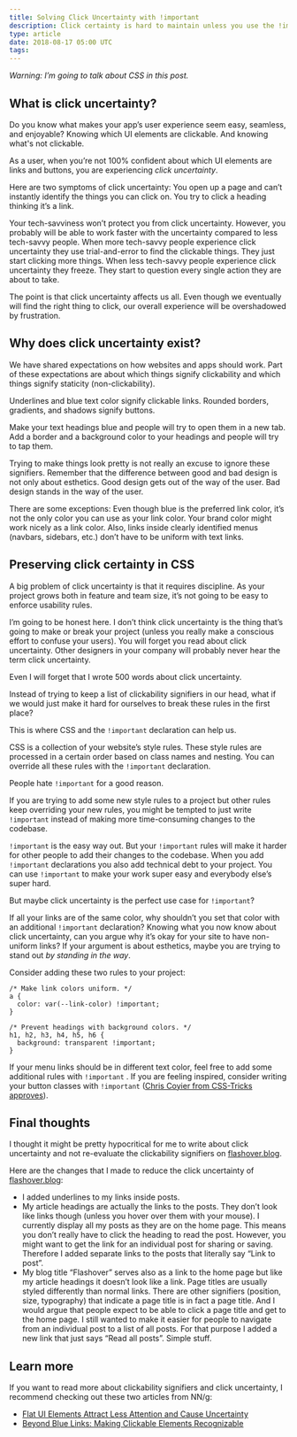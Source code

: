 ```yaml
---
title: Solving Click Uncertainty with !important
description: Click certainty is hard to maintain unless you use the !important declaration
type: article
date: 2018-08-17 05:00 UTC
tags:
---
```


_Warning: I’m going to talk about CSS in this post._

## What is click uncertainty?

Do you know what makes your app’s user experience seem easy, seamless, and enjoyable? Knowing which UI elements are clickable. And knowing what's not clickable.

As a user, when you’re not 100% confident about which UI elements are links and buttons, you are experiencing _click uncertainty_.

Here are two symptoms of click uncertainty: You open up a page and can’t instantly identify the things you can click on. You try to click a heading thinking it’s a link.

Your tech-savviness won’t protect you from click uncertainty. However, you probably will be able to work faster with the uncertainty compared to less tech-savvy people. When more tech-savvy people experience click uncertainty they use trial-and-error to find the clickable things. They just start clicking more things. When less tech-savvy people experience click uncertainty they freeze. They start to question every single action they are about to take.

The point is that click uncertainty affects us all. Even though we eventually will find the right thing to click, our overall experience will be overshadowed by frustration.

## Why does click uncertainty exist?

We have shared expectations on how websites and apps should work. Part of these expectations are about which things signify clickability and which things signify staticity (non-clickability).

Underlines and blue text color signify clickable links. Rounded borders, gradients, and shadows signify buttons.

Make your text headings blue and people will try to open them in a new tab. Add a border and a background color to your headings and people will try to tap them.

Trying to make things look pretty is not really an excuse to ignore these signifiers. Remember that the difference between good and bad design is not only about esthetics. Good design gets out of the way of the user. Bad design stands in the way of the user.

There are some exceptions: Even though blue is the preferred link color, it’s not the only color you can use as your link color. Your brand color might work nicely as a link color. Also, links inside clearly identified menus (navbars, sidebars, etc.) don’t have to be uniform with text links.

## Preserving click certainty in CSS

A big problem of click uncertainty is that it requires discipline. As your project grows both in feature and team size, it’s not going to be easy to enforce usability rules.

I’m going to be honest here. I don’t think click uncertainty is the thing that’s going to make or break your project (unless you really make a conscious effort to confuse your users). You will forget you read about click uncertainty. Other designers in your company will probably never hear the term click uncertainty.

Even I will forget that I wrote 500 words about click uncertainty.

Instead of trying to keep a list of clickability signifiers in our head, what if we would just make it hard for ourselves to break these rules in the first place?

This is where CSS and the `!important` declaration can help us.

CSS is a collection of your website’s style rules. These style rules are processed in a certain order based on class names and nesting. You can override all these rules with the `!important` declaration.

People hate `!important` for a good reason.

If you are trying to add some new style rules to a project but other rules keep overriding your new rules, you might be tempted to just write `!important` instead of making more time-consuming changes to the codebase.

`!important` is the easy way out. But your `!important` rules will make it harder for other people to add their changes to the codebase. When you add `!important` declarations you also add technical debt to your project. You can use `!important` to make your work super easy and everybody else’s super hard.

But maybe click uncertainty is the perfect use case for `!important`?

If all your links are of the same color, why shouldn’t you set that color with an additional `!important` declaration? Knowing what you now know about click uncertainty, can you argue why it’s okay for your site to have non-uniform links? If your argument is about esthetics, maybe you are trying to stand out _by standing in the way_.

Consider adding these two rules to your project:

    /* Make link colors uniform. */
    a {
      color: var(--link-color) !important;
    }

    /* Prevent headings with background colors. */
    h1, h2, h3, h4, h5, h6 {
      background: transparent !important;
    }

If your menu links should be in different text color, feel free to add some additional rules with `!important` . If you are feeling inspired, consider writing your button classes with `!important` ([Chris Coyier from CSS-Tricks approves](https://css-tricks.com/when-using-important-is-the-right-choice/)).

## Final thoughts

I thought it might be pretty hypocritical for me to write about click uncertainty and not re-evaluate the clickability signifiers on [flashover.blog](http://www.flashover.blog/).

Here are the changes that I made to reduce the click uncertainty of [flashover.blog](http://www.flashover.blog/):

- I added underlines to my links inside posts.
- My article headings are actually the links to the posts. They don’t look like links though (unless you hover over them with your mouse). I currently display all my posts as they are on the home page. This means you don’t really have to click the heading to read the post. However, you might want to get the link for an individual post for sharing or saving. Therefore I added separate links to the posts that literally say “Link to post”.
- My blog title “Flashover” serves also as a link to the home page but like my article headings it doesn’t look like a link. Page titles are usually styled differently than normal links. There are other signifiers (position, size, typography) that indicate a page title is in fact a page title. And I would argue that people expect to be able to click a page title and get to the home page. I still wanted to make it easier for people to navigate from an individual post to a list of all posts. For that purpose I added a new link that just says “Read all posts”. Simple stuff.

## Learn more

If you want to read more about clickability signifiers and click uncertainty, I recommend checking out these two articles from NN/g:

- [Flat UI Elements Attract Less Attention and Cause Uncertainty](https://www.nngroup.com/articles/flat-ui-less-attention-cause-uncertainty/)
- [Beyond Blue Links: Making Clickable Elements Recognizable](https://www.nngroup.com/articles/clickable-elements/)
